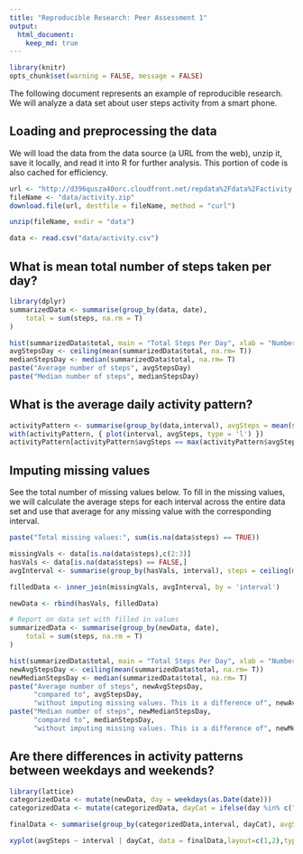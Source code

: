 ```yaml
---
title: "Reproducible Research: Peer Assessment 1"
output: 
  html_document:
    keep_md: true
---
```

```r
library(knitr)
opts_chunk$set(warning = FALSE, message = FALSE)
```

The following document represents an example of reproducible research. We will analyze a data set about user steps activity from a smart phone.

## Loading and preprocessing the data
We will load the data from the data source (a URL from the web), unzip it, save it locally, and read it into R for further analysis. This portion of code is also cached for efficiency.
```r
url <- "http://d396qusza40orc.cloudfront.net/repdata%2Fdata%2Factivity.zip"
fileName <- "data/activity.zip"
download.file(url, destfile = fileName, method = "curl")

unzip(fileName, exdir = "data")

data <- read.csv("data/activity.csv")
```
## What is mean total number of steps taken per day?
```r
library(dplyr)
summarizedData <- summarise(group_by(data, date),  
    total = sum(steps, na.rm = T)
)

hist(summarizedData$total, main = "Total Steps Per Day", xlab = "Number of Steps")
avgStepsDay <- ceiling(mean(summarizedData$total, na.rm= T))
medianStepsDay <- median(summarizedData$total, na.rm= T)
paste("Average number of steps", avgStepsDay)
paste("Median number of steps", medianStepsDay)
```

## What is the average daily activity pattern?
```r
activityPattern <- summarise(group_by(data,interval), avgSteps = mean(steps, na.rm = T))
with(activityPattern, { plot(interval, avgSteps, type = 'l') })
activityPattern[activityPattern$avgSteps == max(activityPattern$avgSteps),1]
```

## Imputing missing values
See the total number of missing values below. To fill in the missing values, we will calculate the average steps for each interval across the entire data set and use that average for any missing value with the corresponding interval.
```r
paste("Total missing values:", sum(is.na(data$steps) == TRUE))

missingVals <- data[is.na(data$steps),c(2:3)]
hasVals <- data[is.na(data$steps) == FALSE,]
avgInterval <- summarise(group_by(hasVals, interval), steps = ceiling(mean(steps)))

filledData <- inner_join(missingVals, avgInterval, by = 'interval')

newData <- rbind(hasVals, filledData)

# Report on data set with filled in values
summarizedData <- summarise(group_by(newData, date),  
    total = sum(steps, na.rm = T)
)

hist(summarizedData$total, main = "Total Steps Per Day", xlab = "Number of Steps")
newAvgStepsDay <- ceiling(mean(summarizedData$total, na.rm= T))
newMedianStepsDay <- median(summarizedData$total, na.rm= T)
paste("Average number of steps", newAvgStepsDay, 
      "compared to", avgStepsDay, 
      "without imputing missing values. This is a difference of", newAvgStepsDay - avgStepsDay, "steps")
paste("Median number of steps", newMedianStepsDay,
      "compared to", medianStepsDay, 
      "without imputing missing values. This is a difference of", newMedianStepsDay - medianStepsDay, "steps")
```

## Are there differences in activity patterns between weekdays and weekends?
```r
library(lattice)
categorizedData <- mutate(newData, day = weekdays(as.Date(date)))
categorizedData <- mutate(categorizedData, dayCat = ifelse(day %in% c("Saturday", "Sunday"), "Weekend", "Weekday" ))

finalData <- summarise(group_by(categorizedData,interval, dayCat), avgSteps = mean(steps))

xyplot(avgSteps ~ interval | dayCat, data = finalData,layout=c(1,2),type="l", ylab = "Number of steps")
```